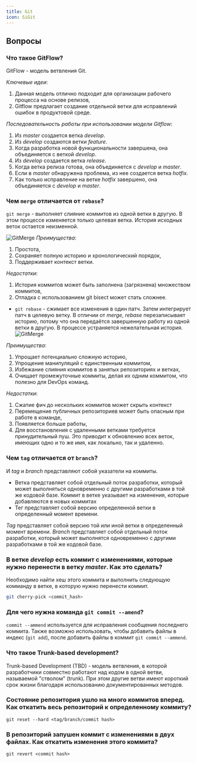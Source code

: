 ```yaml
---
title: Git
icon: SiGit
---
```

## Вопросы
### Что такое GitFlow?

GitFlow - модель ветвления Git.

_Ключевые идеи_:

1. Данная модель отлично подходит для организации рабочего процесса на основе релизов,
2. Gitflow предлагает создание отдельной ветки для исправлений ошибок в продуктовой среде.

_Последовательность работы при использовании модели Gitflow_:

1. Из *master* создается ветка *develop*.
2. Из *develop* создаются ветки *feature*.
3. Когда разработка новой функциональности завершена, она объединяется с веткой *develop*.
4. Из *develop* создается ветка *release*.
5. Когда ветка релиза готова, она объединяется с *develop* и *master*.
6. Если в *master* обнаружена проблема, из нее создается ветка *hotfix*.
7. Как только исправление на ветке *hotfix* завершено, она объединяется с *develop* и *master*.

### Чем `merge` отличается от `rebase`?

`git merge` - выполняет слияние коммитов из одной ветки в другую. В этом процессе изменяется только целевая ветка. История исходных веток остается неизменной.

![GitMerge](./img/git/git-merge.png)
_Преимущества_:

1. Простота,
2. Сохраняет полную историю и хронологический порядок,
3. Поддерживает контекст ветки.

_Недостатки_:

1. История коммитов может быть заполнена (загрязнена) множеством коммитов,
2. Отладка с использованием git bisect может стать сложнее.

- `git rebase` - сжимает все изменения в один патч. Затем интегрирует патч в целевую ветку. В отличии от *merge*, *rebase* перезаписывает историю, потому что она передаётся завершенную работу из одной ветки в другую. В процессе устраняется нежелательная история.
  ![GitMerge](./img/git/git-rebase.png)

_Преимущества_:

1. Упрощает потенциально сложную историю,
2. Упрощение манипуляций с единственным коммитом,
3. Избежание слияния коммитов в занятых репозиториях и ветках,
4. Очищает промежуточные коммиты, делая их одним коммитом, что полезно для DevOps команд.

_Недостатки_:

1. Сжатие фич до нескольких коммитов может скрыть контекст
2. Перемещение публичных репозиториев может быть опасным при работе в команде,
3. Появляется больше работы,
4. Для восстановления с удаленными ветками требуется принудительный пуш. Это приводит к обновлению всех веток, имеющих одно и то же имя, как локально, так и удаленно.

### Чем `tag` отличается от `branch`?

И _tag_ и _branch_ представляют собой указатели на коммиты.

- Ветка представляет собой отдельный поток разработки, который может выполняться одновременно с другими разработками в той же кодовой базе. Коммит в ветке указывает на изменения, которые добавляются в новых коммитах
- Тег представляет собой версию определенной ветки в определенный момент времени.

_Tag_ представляет собой версию той или иной ветки в определенный момент времени. _Branch_ представляет собой отдельный поток разработки, который может выполнятся одновременно с другими разработками в той же кодовой базе.

### В ветке _develop_ есть коммит с изменениями, которые нужно перенести в ветку _master_. Как это сделать?

Необходимо найти хеш этого коммита и выполнить следующую комманду в ветке, в которую нужно перенести коммит.

```sh
git cherry-pick <commit_hash>
```

### Для чего нужна команда `git commit --amend`?

`commit --ammend` используется для исправления сообщения последнего коммита. Также возможно использовать, чтобы добавить файлы в индекс (`git add`), после добавить файлы в коммит `git commit --ammend`.

### Что такое Trunk-based development?

Trunk-based Development (TBD) - модель ветвления, в которой разработчики совместно работают над кодом в одной ветви, называемой "стволом" (trunk). При этом другие ветви имеют короткий срок жизни благодаря использованию документированных методов.

### Состояние репозитория ушло на много коммитов вперед. Как откатить весь репозиторий к определенному коммиту?

`git reset --hard <tag/branch/commit hash>`

### В репозиторий запушен коммит с изменениями в двух файлах. Как откатить изменения этого коммита?

`git revert <commit hash>`
